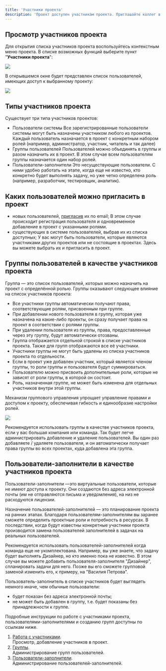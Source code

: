 ```yaml
---
title: 'Участники проекта'
description: 'Проект доступен участникам проекта. Приглашайте коллег в свои пространства.'
---
```


## Просмотр участников проекта

Для открытия списка участников проекта воспользуйтесь контекстным меню проекта. В списке возможных функций выберите пункт "**Участники проекта**":
<Frame>
  <img src="https://files.gitbook.com/v0/b/gitbook-x-prod.appspot.com/o/spaces%2FiGbgSLUDIqxrq3NUAfL9%2Fuploads%2FNO0qiDm6ncswZiEjbCTS%2F%D0%A1%D0%BD%D0%B8%D0%BC%D0%BE%D0%BA%20%D1%8D%D0%BA%D1%80%D0%B0%D0%BD%D0%B0%202024-10-02%20%D0%B2%2010.14.57.png?alt=media&token=2c3861e9-69f5-48f0-b71e-98e53cfdfdf2" style={{ borderRadius: '0.5rem' }} />
</Frame>

В открывшемся окне будет представлен список пользователей, имеющих доступ к выбранному проекту:
<Frame>
  <img src="https://files.gitbook.com/v0/b/gitbook-x-prod.appspot.com/o/spaces%2FiGbgSLUDIqxrq3NUAfL9%2Fuploads%2FiWoDOtw2J8kety5CgUhy%2Fimage.png?alt=media&token=b76667b1-8f86-44b0-b9a1-e0224ac9f706" style={{ borderRadius: '0.5rem' }} />
</Frame>

## Типы участников проекта
Существует три типа участников проектов:
* Пользователи системы Все зарегистрированные пользователи системы могут быть назначены участником любого из проектов. Каждый пользователь назначается в проект с конкретным набором ролей (например, администратор, участник, читатель и так далее)
* Группы пользователей Пользователей можно объединять в группы и разом назначить их в проект. В этом случае всем пользователям группы назначается один набор ролей.
* Пользователи-заполнители Это несуществующие пользователи. С ними удобно работать на этапе, когда еще не известно, кто конкретно будет выполнять задачу, но уже четко определена роль (например, разработчик, тестировщик, аналитик).

## Каких пользователей можно пригласить в проект
*   новых пользователей, [пригласив](/o/DqjJoZdtLJDvqwHUB8fg/s/iGbgSLUDIqxrq3NUAfL9/~/diff/~/changes/65/rukovodstvo-polzovatelya/rabota-s-uchastnikami#dobavlenie-uchastnikov) их по email; В этом случае происходит регистрация пользователя и одновременное добавление в проект с указанными ролями.
*   существующих в системе пользователей, выбрав их из списка доступных; У вас могут быть пользователи, которые являются участниками других проектов или не состоящие в проектах. Здесь вы можете выбрать их и пригласить в проект.

## Группы пользователей в качестве участников проекта
Группа — это список пользователей, которых можно назначить на проект с определённой ролью. Группы оказывают следующее влияние на список участников проекта:

*   Все участники группы автоматически получают права, соответствующие ролям, присвоенным при группе.
*   При добавлении нового пользователя в группу, которая уже назначена на какие-либо проекты, он сразу получает права на проект в соответствии с ролями группы.
*   При удалении пользователя из группы, права, предоставленные через эту группу, будут автоматически отозваны.
*   Группа отображается отдельной строкой в списке участников проекта. Также для групп отображаются все её участники.
*   Участники группы не могут быть удалены из списка участников проекта по отдельности.
*   Если в проект уже добавлен участник, который является членом группы, то роли группы и пользователя будут суммироваться.
*   Пользователю можно присвоить дополнительные роли, которые не зависят от роли группы, в которой он состоит.
*   Роль, назначенная группе, не может быть изменена для отдельных участников внутри этой группы.

Механизм группового управления упрощает управление правами и доступом к проекту, обеспечивая гибкость и единообразие настройки ролей.

<Frame>
  <img src="https://files.gitbook.com/v0/b/gitbook-x-prod.appspot.com/o/spaces%2FiGbgSLUDIqxrq3NUAfL9%2Fuploads%2FyoQRbV2AF1tzOq929YNL%2FPLaimage.png?alt=media&token=77d5ea91-23cb-4e4d-870e-73ac352a929a" style={{ borderRadius: '0.5rem' }} />
</Frame>

<Tip>Рекомендуется использовать группы в качестве участников проекта, если у вас большая компания или команда. Так будет легче администрировать добавление и удаление пользователей. Вы один раз добавляете / удаляете пользователя, и он автоматически получает права группы во всех проектах, куда добавлена эта группа.</Tip>

## Пользователи-заполнители в качестве участников проекта

Пользователи-заполнители —это виртуальные пользователи, которые не имеют доступа к проекту. Они создаются без адреса электронной почты (им не отправляются письма и уведомления), на низ не расходуются лицензии.

Назначение пользователей-заполнителей — это планирование проекта на ранних этапах. Благодаря пользователям-заполнителям вы заранее сможете определить проектные роли и потребность в ресурсах. В последствии, когда будут известны конкретные участники проекта производится замена пользователей заполнителей в задачах на реальных пользователей.

<Tip>
Рекомендуется использовать пользователей-заполнителей когда команда еще не укомплектована. Например, вы уже знаете, что задачу будет выполнять Дизайнер, но кто именно пока не известно. В этом случае вы можете добавить пользователя-заполнителя "Дизайнер", спланировать задачи для него. Позже вы его сможете групповой заменой изменить его, к примеру, на "Василия Петрова".
</Tip>

Пользователь-заполнитель в списке участников будет выглядеть немного иначе, чем обычные пользователи:
* будет показан без адреса электронной почты;
* не может быть добавлен в группу, т.е. будет показаны без принадлежности к группе.

Подробные инструкции по работе с участниками проекта, пользователями-заполнителями и созданию групп доступны по ссылкам ниже.

1.  [Работа с участниками](/o/DqjJoZdtLJDvqwHUB8fg/s/iGbgSLUDIqxrq3NUAfL9/~/diff/~/changes/65/rukovodstvo-polzovatelya/rabota-s-uchastnikami).   
    Просмотр, добавление участников в проект.
2.  [Группы](/o/DqjJoZdtLJDvqwHUB8fg/s/iGbgSLUDIqxrq3NUAfL9/~/diff/~/changes/65/rukovodstvo-administratora/polzovateli-zapolniteli-i-gruppy/gruppy).   
    Администрирование групп пользователей.
3.  [Пользователи-заполнители](/o/DqjJoZdtLJDvqwHUB8fg/s/iGbgSLUDIqxrq3NUAfL9/~/diff/~/changes/65/rukovodstvo-administratora/polzovateli-zapolniteli-i-gruppy/polzovateli-zapolniteli).   
    Администрирование пользователей-заполнителей.

